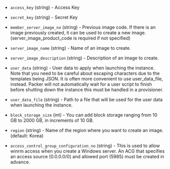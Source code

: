 <!-- Code generated from the comments of the Config struct in builder/ncloud/config.go; DO NOT EDIT MANUALLY -->

-   `access_key` (string) - Access Key
-   `secret_key` (string) - Secret Key
-   `member_server_image_no` (string) - Previous image code. If there is an
    image previously created, it can be used to create a new image.
    (server_image_product_code is required if not specified)
    
-   `server_image_name` (string) - Name of an image to create.
    
-   `server_image_description` (string) - Description of an image to create.
    
-   `user_data` (string) - User data to apply when launching the instance. Note
    that you need to be careful about escaping characters due to the templates
    being JSON. It is often more convenient to use user_data_file, instead.
    Packer will not automatically wait for a user script to finish before
    shutting down the instance this must be handled in a provisioner.
    
-   `user_data_file` (string) - Path to a file that will be used for the user
    data when launching the instance.
    
-   `block_storage_size` (int) - You can add block storage ranging from 10
    GB to 2000 GB, in increments of 10 GB.
    
-   `region` (string) - Name of the region where you want to create an image.
    (default: Korea)
    
-   `access_control_group_configuration_no` (string) - This is used to allow
    winrm access when you create a Windows server. An ACG that specifies an
    access source (0.0.0.0/0) and allowed port (5985) must be created in
    advance.
    
